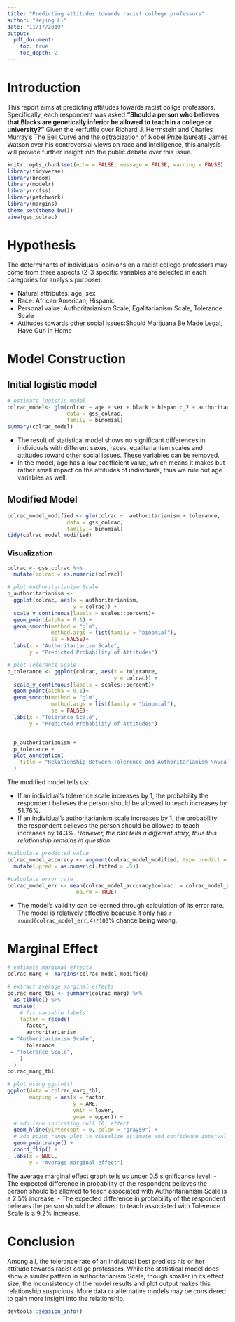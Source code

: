 ```yaml
---
title: "Predicting attitudes towards racist college professors"
author: "Kejing Li"
date: "11/17/2019"
output: 
  pdf_document:
    toc: true
    toc_depth: 2
---
```

# Introduction 

This report aims at predicting attitudes towards racist collge professors. Specifically, each respondent was asked **“Should a person who believes that Blacks are genetically inferior be allowed to teach in a college or university?”** Given the kerfuffle over Richard J. Herrnstein and Charles Murray’s The Bell Curve and the ostracization of Nobel Prize laureate James Watson over his controversial views on race and intelligence, this analysis will provide further insight into the public debate over this issue.

```r
knitr::opts_chunk$set(echo = FALSE, message = FALSE, warning = FALSE)
library(tidyverse)
library(broom)
library(modelr)
library(rcfss)
library(patchwork)
library(margins)
theme_set(theme_bw())
view(gss_colrac)
```

# Hypothesis

The determinants of individuals’ opinions on a racist college professors may come from three aspects (2-3 specific variables are selected in each categories for analysis purpose): 

- Natural attributes: age, sex
- Race: African American, Hispanic
- Personal value: Authoritarianism Scale, Egalitarianism Scale, Tolerance Scale
- Attitudes towards other social issues:Should Marijuana Be Made Legal, Have Gun in Home

# Model Construction 

## Initial logistic model 
```r
# estimate logistic model 
colrac_model<- glm(colrac ~ age + sex + black + hispanic_2 + authoritarianism + egalit_scale + tolerance + grass + owngun,
                   data = gss_colrac,
                   family = binomial)
summary(colrac_model)
```
- The result of statistical model shows no significant differences in individuals with different sexes, races, egalitarianism scales and attitudes toward other social issues. These variables can be removed.
- In the model, age has a low coefficient value, which means it makes but rather small impact on the attitudes of individuals, thus we rule out age variables as well. 


## Modified Model
```r
colrac_model_modified <- glm(colrac ~  authoritarianism + tolerance,
                   data = gss_colrac,
                   family = binomial)
tidy(colrac_model_modified)
```

### Visualization 
```r
colrac <- gss_colrac %>%
  mutate(colrac = as.numeric(colrac))

# plot Authoritarianism Scale
p_authoritarianism <- 
  ggplot(colrac, aes(x = authoritarianism,
                     y = colrac)) +
  scale_y_continuous(labels = scales::percent)+
  geom_point(alpha = 0.1) +
  geom_smooth(method = "glm",
              method.args = list(family = "binomial"),
              se = FALSE)+
  labs(x = "Authoritarianism Scale",
       y = "Predicted Probability of Attitudes")

# plot Tolerance Scale
p_tolerance <- ggplot(colrac, aes(x = tolerance,
                                  y = colrac)) +
  scale_y_continuous(labels = scales::percent)+
  geom_point(alpha = 0.1)+
  geom_smooth(method = "glm",
              method.args = list(family = "binomial"),
              se = FALSE)+ 
  labs(x = "Tolerance Scale",
       y = "Predicted Probability of Attitudes")


  p_authoritarianism +
  p_tolerance +
  plot_annotation(
    title = "Relationship Between Tolerence and Authoritarianism \nScales and Attitudes",
  )
```


The modified model tells us:

- If an individual's tolerence scale increases by 1, the probability the respondent believes the person should be allowed to teach increases by 51.76%.
- If an individual's authoritarianism scale increases by 1, the probability the respondent believes the person should be allowed to teach increases by 14.3%. *However, the plot tells a different story, thus this relationship remains in question*
```r
#calculate predicted value
colrac_model_accuracy <- augment(colrac_model_modified, type.predict = "response") %>%
  mutate(.pred = as.numeric(.fitted > .5))

#calculate error rate
colrac_model_err <- mean(colrac_model_accuracy$colrac != colrac_model_accuracy$.pred,
                      na.rm = TRUE)
```
- The model's validity can be learned through calculation of its error rate. The model is relatively effective beacuse it only has `r round(colrac_model_err,4)*100`% chance being wrong.


# Marginal Effect 

```r
# estimate marginal effects
colrac_marg <- margins(colrac_model_modified)

# extract average marginal effects
colrac_marg_tbl <- summary(colrac_marg) %>%
  as_tibble() %>%
  mutate(
    # fix variable labels
    factor = recode(
      factor,
      authoritarianism
 = "Authoritarianism Scale",
      tolerance
 = "Tolerance Scale",
    )
  )
colrac_marg_tbl
```

```r
# plot using ggplot()
ggplot(data = colrac_marg_tbl,
       mapping = aes(x = factor,
                     y = AME,
                     ymin = lower,
                     ymax = upper)) +
  # add line indicating null (0) effect
  geom_hline(yintercept = 0, color = "gray50") +
  # add point range plot to visualize estimate and confidence interval
  geom_pointrange() +
  coord_flip() +
  labs(x = NULL,
       y = "Average marginal effect")
```
The average marginal effect graph tells us under 0.5 significance level:
- The expected difference in probability of the respondent believes the person should be allowed to teach associated with Authoritarianism Scale is a 2.5% increase.
- The expected difference in probability of the respondent believes the person should be allowed to teach associated with Tolerence Scale is a 9.2% increase.

# Conclusion
Among all, the tolerance rate of an individual best predicts his or her attitude towards racist collge professors. While the statistical model does show a similar pattern in authoritarianism Scale, though smaller in its effect size, the inconsistency of the model results and plot output makes this relationship suspicious. More data or alternative models may be considered to gain more insight into the relationship. 

```r
devtools::session_info()
```